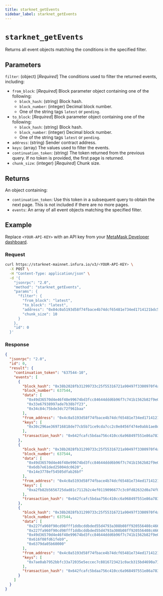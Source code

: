```yaml
---
title: starknet_getEvents
sidebar_label: starknet_getEvents
---
```



# `starknet_getEvents`

Returns all event objects matching the conditions in the specified filter.

## Parameters

`filter`: (object) [*Required*] The conditions used to filter the returned events, including:

- `from_block`: [*Required*] Block parameter object containing one of the following:
  - `block_hash`: (string) Block hash.
  - `block_number`: (integer) Decimal block number.
  - One of the string tags `latest` or `pending`.
- `to_block`: [*Required*] Block parameter object containing one of the following:
  - `block_hash`: (string) Block hash.
  - `block_number`: (integer) Decimal block number.
  - One of the string tags `latest` or `pending`.
- `address`: (string) Sender contract address.
- `keys`: (array) The values used to filter the events.
- `continuation_token`: (string) The token returned from the previous query.
  If no token is provided, the first page is returned.
- `chunk_size`: (integer) [*Required*] Chunk size.

## Returns

An object containing:

- `continuation_token`: Use this token in a subsequent query to obtain the next page.
  This is not included if there are no more pages.
- `events`: An array of all event objects matching the specified filter.

## Example

Replace `<YOUR-API-KEY>` with an API key from your [MetaMask Developer dashboard](https://developer.metamask.io/).

### Request

<Tabs>
<TabItem value="curl">

```bash
curl https://starknet-mainnet.infura.io/v3/<YOUR-API-KEY> \
  -X POST \
  -H "Content-Type: application/json" \
  -d '{
    "jsonrpc": "2.0",
    "method": "starknet_getEvents",
    "params": {
      "filter": {
        "from_block": "latest",
        "to_block": "latest",
        "address": "0x04c0a5193d58f74fbace4b74dcf65481e734ed1714121bdc571da345540efa05",
        "chunk_size": 10
      }
    },
    "id": 0
  }'
```

</TabItem>
</Tabs>

### Response

<Tabs>
<TabItem value="JSON">

```json
{
  "jsonrpc": "2.0",
  "id": 0,
  "result": {
    "continuation_token": "637544-10",
    "events": [
      {
        "block_hash": "0x38b2028fb31299733c25f55316721a90497f3300970f4a69b8774fe4d8cb600",
        "block_number": 637544,
        "data": [
          "0x49d36570d4e46f48e99674bd3fcc84644ddd6b96f7c741b1562b82f9e004dc7",
          "0x33e67938997ade7b38b7f23",
          "0x34c84c75bde3dc72f961baa"
        ],
        "from_address": "0x4c0a5193d58f74fbace4b74dcf65481e734ed1714121bdc571da345540efa05",
        "keys": [
          "0x30c296ae369716818de77cb5b71ce9cda7cc2c0e8456f474e0abb1ae8d017da"
        ],
        "transaction_hash": "0x642fcafc5bdaa756c410cc6a968497551e86a783a5f21ea34c0f9214c2240af"
      },
      {
        "block_hash": "0x38b2028fb31299733c25f55316721a90497f3300970f4a69b8774fe4d8cb600",
        "block_number": 637544,
        "data": [
          "0x49d36570d4e46f48e99674bd3fcc84644ddd6b96f7c741b1562b82f9e004dc7",
          "0x6db7e61ded25004dc0620",
          "0x14e3778ef54505dfab26bf"
        ],
        "from_address": "0x4c0a5193d58f74fbace4b74dcf65481e734ed1714121bdc571da345540efa05",
        "keys": [
          "0xa2fb82b5656725dad81c7112b2c4ef0119096677c3c0fd82632d0a74f07666"
        ],
        "transaction_hash": "0x642fcafc5bdaa756c410cc6a968497551e86a783a5f21ea34c0f9214c2240af"
      },
      {
        "block_hash": "0x38b2028fb31299733c25f55316721a90497f3300970f4a69b8774fe4d8cb600",
        "block_number": 637544,
        "data": [
          "0x227fa960f90cd98fff1ddbcddbded55d4793a308b08ff920556408c466c5c64",
          "0x227fa960f90cd98fff1ddbcddbded55d4793a308b08ff920556408c466c5c64",
          "0x49d36570d4e46f48e99674bd3fcc84644ddd6b96f7c741b1562b82f9e004dc7",
          "0x616f08fd61feb9",
          "0x6379da05b60000"
        ],
        "from_address": "0x4c0a5193d58f74fbace4b74dcf65481e734ed1714121bdc571da345540efa05",
        "keys": [
          "0x7ae0ab7952bbfc33a72035e5eccec7c8816723421c0acb315bd4690a71d46e"
        ],
        "transaction_hash": "0x642fcafc5bdaa756c410cc6a968497551e86a783a5f21ea34c0f9214c2240af"
      }
    ]
  }
}
```

</TabItem>
</Tabs>
